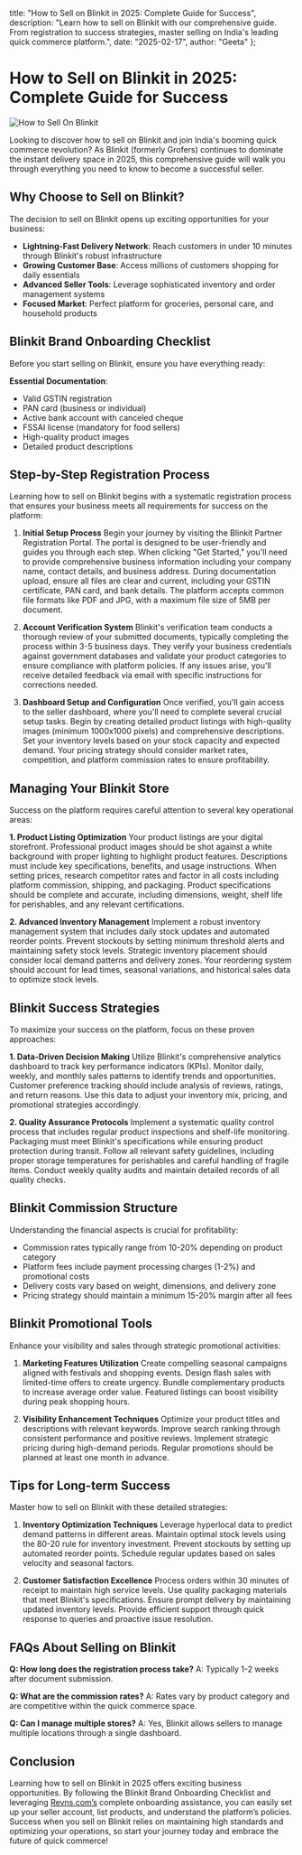   title: "How to Sell on Blinkit in 2025: Complete Guide for Success",
  description: "Learn how to sell on Blinkit with our comprehensive guide. From registration to success strategies, master selling on India's leading quick commerce platform.",
  date: "2025-02-17",
  author: "Geeta"
};

# How to Sell on Blinkit in 2025: Complete Guide for Success

![How to Sell On Blinkit](/images/blog/how-to-sell-on-blinkit.jpeg)

Looking to discover how to sell on Blinkit and join India's booming quick commerce revolution? As Blinkit (formerly Grofers) continues to dominate the instant delivery space in 2025, this comprehensive guide will walk you through everything you need to know to become a successful seller.

## Why Choose to Sell on Blinkit?

The decision to sell on Blinkit opens up exciting opportunities for your business:

* **Lightning-Fast Delivery Network**: Reach customers in under 10 minutes through Blinkit's robust infrastructure
* **Growing Customer Base**: Access millions of customers shopping for daily essentials
* **Advanced Seller Tools**: Leverage sophisticated inventory and order management systems
* **Focused Market**: Perfect platform for groceries, personal care, and household products

## Blinkit Brand Onboarding Checklist

Before you start selling on Blinkit, ensure you have everything ready:

**Essential Documentation**:
* Valid GSTIN registration
* PAN card (business or individual)
* Active bank account with canceled cheque
* FSSAI license (mandatory for food sellers)
* High-quality product images
* Detailed product descriptions

## Step-by-Step Registration Process

Learning how to sell on Blinkit begins with a systematic registration process that ensures your business meets all requirements for success on the platform:

1. **Initial Setup Process**
   Begin your journey by visiting the Blinkit Partner Registration Portal. The portal is designed to be user-friendly and guides you through each step. When clicking "Get Started," you'll need to provide comprehensive business information including your company name, contact details, and business address. During documentation upload, ensure all files are clear and current, including your GSTIN certificate, PAN card, and bank details. The platform accepts common file formats like PDF and JPG, with a maximum file size of 5MB per document.

2. **Account Verification System**
   Blinkit's verification team conducts a thorough review of your submitted documents, typically completing the process within 3-5 business days. They verify your business credentials against government databases and validate your product categories to ensure compliance with platform policies. If any issues arise, you'll receive detailed feedback via email with specific instructions for corrections needed.

3. **Dashboard Setup and Configuration**
   Once verified, you'll gain access to the seller dashboard, where you'll need to complete several crucial setup tasks. Begin by creating detailed product listings with high-quality images (minimum 1000x1000 pixels) and comprehensive descriptions. Set your inventory levels based on your stock capacity and expected demand. Your pricing strategy should consider market rates, competition, and platform commission rates to ensure profitability.

## Managing Your Blinkit Store

Success on the platform requires careful attention to several key operational areas:

**1. Product Listing Optimization**
Your product listings are your digital storefront. Professional product images should be shot against a white background with proper lighting to highlight product features. Descriptions must include key specifications, benefits, and usage instructions. When setting prices, research competitor rates and factor in all costs including platform commission, shipping, and packaging. Product specifications should be complete and accurate, including dimensions, weight, shelf life for perishables, and any relevant certifications.

**2. Advanced Inventory Management**
Implement a robust inventory management system that includes daily stock updates and automated reorder points. Prevent stockouts by setting minimum threshold alerts and maintaining safety stock levels. Strategic inventory placement should consider local demand patterns and delivery zones. Your reordering system should account for lead times, seasonal variations, and historical sales data to optimize stock levels.

## Blinkit Success Strategies

To maximize your success on the platform, focus on these proven approaches:

**1. Data-Driven Decision Making**
Utilize Blinkit's comprehensive analytics dashboard to track key performance indicators (KPIs). Monitor daily, weekly, and monthly sales patterns to identify trends and opportunities. Customer preference tracking should include analysis of reviews, ratings, and return reasons. Use this data to adjust your inventory mix, pricing, and promotional strategies accordingly.

**2. Quality Assurance Protocols**
Implement a systematic quality control process that includes regular product inspections and shelf-life monitoring. Packaging must meet Blinkit's specifications while ensuring product protection during transit. Follow all relevant safety guidelines, including proper storage temperatures for perishables and careful handling of fragile items. Conduct weekly quality audits and maintain detailed records of all quality checks.

## Blinkit Commission Structure

Understanding the financial aspects is crucial for profitability:

* Commission rates typically range from 10-20% depending on product category
* Platform fees include payment processing charges (1-2%) and promotional costs
* Delivery costs vary based on weight, dimensions, and delivery zone
* Pricing strategy should maintain a minimum 15-20% margin after all fees

## Blinkit Promotional Tools

Enhance your visibility and sales through strategic promotional activities:

1. **Marketing Features Utilization**
   Create compelling seasonal campaigns aligned with festivals and shopping events. Design flash sales with limited-time offers to create urgency. Bundle complementary products to increase average order value. Featured listings can boost visibility during peak shopping hours.

2. **Visibility Enhancement Techniques**
   Optimize your product titles and descriptions with relevant keywords. Improve search ranking through consistent performance and positive reviews. Implement strategic pricing during high-demand periods. Regular promotions should be planned at least one month in advance.

## Tips for Long-term Success

Master how to sell on Blinkit with these detailed strategies:

1. **Inventory Optimization Techniques**
   Leverage hyperlocal data to predict demand patterns in different areas. Maintain optimal stock levels using the 80-20 rule for inventory investment. Prevent stockouts by setting up automated reorder points. Schedule regular updates based on sales velocity and seasonal factors.

2. **Customer Satisfaction Excellence**
   Process orders within 30 minutes of receipt to maintain high service levels. Use quality packaging materials that meet Blinkit's specifications. Ensure prompt delivery by maintaining updated inventory levels. Provide efficient support through quick response to queries and proactive issue resolution.

## FAQs About Selling on Blinkit

**Q: How long does the registration process take?**
A: Typically 1-2 weeks after document submission.

**Q: What are the commission rates?**
A: Rates vary by product category and are competitive within the quick commerce space.

**Q: Can I manage multiple stores?**
A: Yes, Blinkit allows sellers to manage multiple locations through a single dashboard.

## Conclusion

Learning how to sell on Blinkit in 2025 offers exciting business opportunities. By following the Blinkit Brand Onboarding Checklist and leveraging [Revns.com’s](https://www.revns.com/demo) complete onboarding assistance, you can easily set up your seller account, list products, and understand the platform’s policies. Success when you sell on Blinkit relies on maintaining high standards and optimizing your operations, so start your journey today and embrace the future of quick commerce!